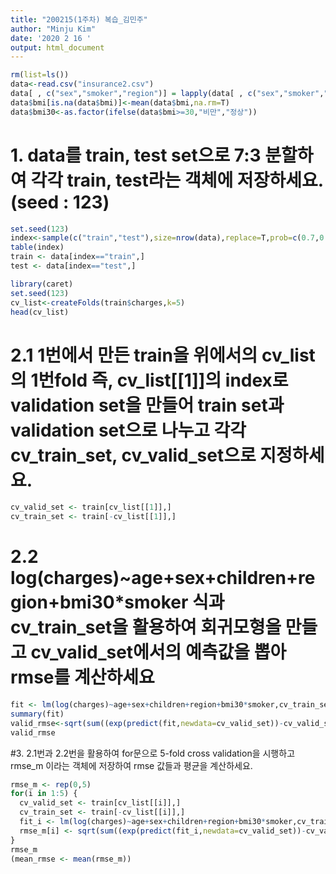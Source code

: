 ```yaml
---
title: "200215(1주차) 복습_김민주"
author: "Minju Kim"
date: '2020 2 16 '
output: html_document
---
```

```r
rm(list=ls())
data<-read.csv("insurance2.csv")
data[ , c("sex","smoker","region")] = lapply(data[ , c("sex","smoker","region")], factor)
data$bmi[is.na(data$bmi)]<-mean(data$bmi,na.rm=T)
data$bmi30<-as.factor(ifelse(data$bmi>=30,"비만","정상"))
```

# 1. data를 train, test set으로 7:3 분할하여 각각 train, test라는 객체에 저장하세요.(seed : 123)

```r
set.seed(123)
index<-sample(c("train","test"),size=nrow(data),replace=T,prob=c(0.7,0.3))
table(index)
train <- data[index=="train",]
test <- data[index=="test",]
```

```r
library(caret)
set.seed(123)
cv_list<-createFolds(train$charges,k=5)
head(cv_list)
```

# 2.1 1번에서 만든 train을 위에서의 cv_list의 1번fold 즉, cv_list[[1]]의 index로 validation set을 만들어 train set과 validation set으로 나누고 각각 cv_train_set, cv_valid_set으로 지정하세요.

```r
cv_valid_set <- train[cv_list[[1]],]
cv_train_set <- train[-cv_list[[1]],]
```

# 2.2 log(charges)~age+sex+children+region+bmi30*smoker 식과 cv_train_set을 활용하여 회귀모형을 만들고 cv_valid_set에서의 예측값을 뽑아 rmse를 계산하세요
```r
fit <- lm(log(charges)~age+sex+children+region+bmi30*smoker,cv_train_set)
summary(fit)
valid_rmse<-sqrt(sum((exp(predict(fit,newdata=cv_valid_set))-cv_valid_set$charges)^2)/(nrow(cv_valid_set)-fit$rank))
valid_rmse
```

#3. 2.1번과 2.2번을 활용하여 for문으로 5-fold cross validation을 시행하고 rmse_m 이라는 객체에 저장하여 rmse 값들과 평균을 계산하세요.
```r
rmse_m <- rep(0,5)
for(i in 1:5) {
  cv_valid_set <- train[cv_list[[i]],]
  cv_train_set <- train[-cv_list[[i]],]
  fit_i <- lm(log(charges)~age+sex+children+region+bmi30*smoker,cv_train_set)
  rmse_m[i] <- sqrt(sum((exp(predict(fit_i,newdata=cv_valid_set))-cv_valid_set$charges)^2)/(nrow(cv_valid_set)-fit_i$rank))
}
rmse_m
(mean_rmse <- mean(rmse_m))
```


